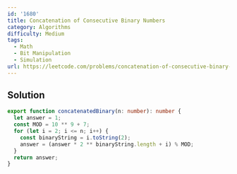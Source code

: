 ```yaml
---
id: '1680'
title: Concatenation of Consecutive Binary Numbers
category: Algorithms
difficulty: Medium
tags:
  - Math
  - Bit Manipulation
  - Simulation
url: https://leetcode.com/problems/concatenation-of-consecutive-binary-numbers
---
```


## Solution

```typescript showLineNumbers
export function concatenatedBinary(n: number): number {
  let answer = 1;
  const MOD = 10 ** 9 + 7;
  for (let i = 2; i <= n; i++) {
    const binaryString = i.toString(2);
    answer = (answer * 2 ** binaryString.length + i) % MOD;
  }
  return answer;
}
```
